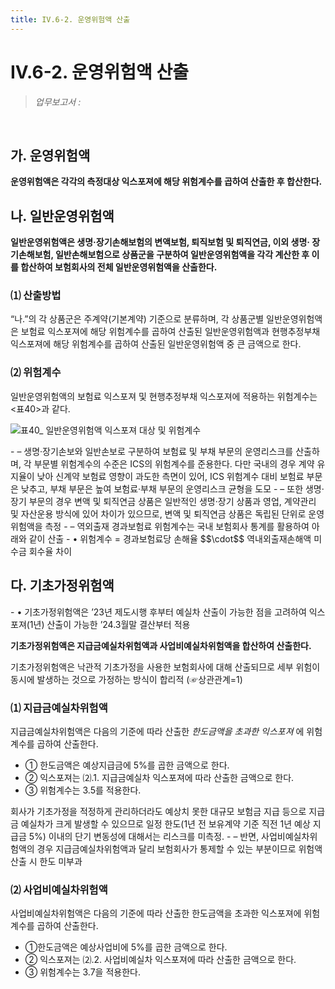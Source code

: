 ```yaml
---
title: IV.6-2. 운영위험액 산출
---
```

# IV.6-2. 운영위험액 산출

> _업무보고서 :_ <OverlayDemo id ="AI743"/>
<br/>

## 가. 운영위험액
**운영위험액은 각각의 측정대상 익스포져에 해당 위험계수를 곱하여 산출한 후 합산한다.**

## 나. 일반운영위험액
**일반운영위험액은 생명·장기손해보험의 변액보험, 퇴직보험 및 퇴직연금, 이외 생명· 장기손해보험, 일반손해보험으로 상품군을 구분하여 일반운영위험액을 각각 계산한 후 이를 합산하여 보험회사의 전체 일반운영위험액을 산출한다.**
### ⑴ 산출방법
“나.”의 각 상품군은 주계약(기본계약) 기준으로 분류하며, 각 상품군별 일반운영위험액은 보험료 익스포져에 해당 위험계수를 곱하여 산출된 일반운영위험액과 현행추정부채 익스포져에 해당 위험계수를 곱하여 산출된 일반운영위험액 중 큰 금액으로 한다.
### ⑵ 위험계수
 일반운영위험액의 보험료 익스포져 및 현행추정부채 익스포져에 적용하는 위험계수는 \<표40>과 같다.

![표40_ 일반운영위험액 익스포져 대상 및 위험계수](/kics/table40.png)

<Accordion activeIndex={[0]}>
<AccordionTab header="일반운영위험액 위험계수 도출 근거">
      - – 생명·장기손보와 일반손보로 구분하여 보험료 및 부채 부문의 운영리스크를 산출하며, 각 부문별 위험계수의 수준은 ICS의 위험계수를 준용한다. 다만 국내의 경우 계약 유지율이 낮아 신계약 보험료 영향이 과도한 측면이 있어, ICS 위험계수 대비 보험료 부문은 낮추고, 부채 부문은 높여 보험료·부채 부문의 운영리스크 균형을 도모
      - – 또한 생명·장기 부문의 경우 변액 및 퇴직연금 상품은 일반적인 생명·장기 상품과 영업, 계약관리 및 자산운용 방식에 있어 차이가 있으므로, 변액 및 퇴직연금 상품은 독립된 단위로 운영위험액을 측정
      - – 역외출재 경과보험료 위험계수는 국내 보험회사 통계를 활용하여 아래와 같이 산출
        - • 위험계수 = 경과보험료당 손해율 $$\cdot$$ 역내외출재손해액 미수금 회수율 차이
                  
</AccordionTab>
</Accordion>

## 다. 기초가정위험액
<GCmt>
- • 기초가정위험액은 ’23년 제도시행 후부터 예실차 산출이 가능한 점을 고려하여 익스포져(1년) 산출이 가능한 ’24.3월말 결산부터 적용
</GCmt>

**기초가정위험액은 지급금예실차위험액과 사업비예실차위험액을 합산하여 산출한다.**

<Accordion multiple activeIndex={[]}>
<AccordionTab header="지급금예실차위험액과 사업비예실차위험액을 단순 합산하는 이유">
      기초가정위험액은 낙관적 기초가정을 사용한 보험회사에 대해 산출되므로 세부 위험이 동시에 발생하는 것으로 가정하는 방식이 합리적 (☞상관관계=1)
</AccordionTab>
</Accordion>

### ⑴ 지급금예실차위험액
지급금예실차위험액은 다음의 기준에 따라 산출한 _한도금액을 초과한 익스포져_ 에 위험계수를 곱하여 산출한다.
- ① 한도금액은 예상지급금에 5%를 곱한 금액으로 한다.
- ② 익스포져는 <OverlayDemo id="461_나"/> ⑵.1. 지급금예실차 익스포져에 따라 산출한 금액으로 한다.
- ③ 위험계수는 3.5를 적용한다.

<Accordion multiple activeIndex={[]}>
<AccordionTab header="한도금액을 초과한 익스포져에 대해서만 지급금예실차위험액을 산출하는 이유">
      회사가 기초가정을 적정하게 관리하더라도 예상치 못한 대규모 보험금 지급 등으로 지급금 예실차가 크게 발생할 수 있으므로 일정 한도(1년 전 보유계약 기준 직전 1년 예상 지급금 5%) 이내의 단기 변동성에 대해서는 리스크를 미측정.
      - –  반면, 사업비예실차위험액의 경우 지급금예실차위험액과 달리 보험회사가 통제할 수 있는 부분이므로 위험액 산출 시 한도 미부과
</AccordionTab>
</Accordion>

### ⑵ 사업비예실차위험액
사업비예실차위험액은 다음의 기준에 따라 산출한 한도금액을 초과한 익스포져에 위험계수를 곱하여 산출한다.
- ①한도금액은 예상사업비에 5%를 곱한 금액으로 한다.
- ② 익스포져는 <OverlayDemo id="461_나"/>⑵.2. 사업비예실차 익스포져에 따라 산출한 금액으로 한다.
- ③ 위험계수는 3.7을 적용한다.

